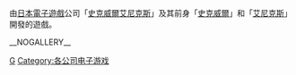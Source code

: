 由[[日本|日本]][[電子遊戲|電子遊戲]]公司「[[史克威爾艾尼克斯|史克威爾艾尼克斯]]」及其前身「[[史克威爾|史克威爾]]」和「[[艾尼克斯|艾尼克斯]]」開發的遊戲。

{{DEFAULTSORT:SQUARE ENIX}}
[[Category:史克威爾艾尼克斯|G]]
[[Category:各公司电子游戏|Category:各公司电子游戏]]

__NOGALLERY__